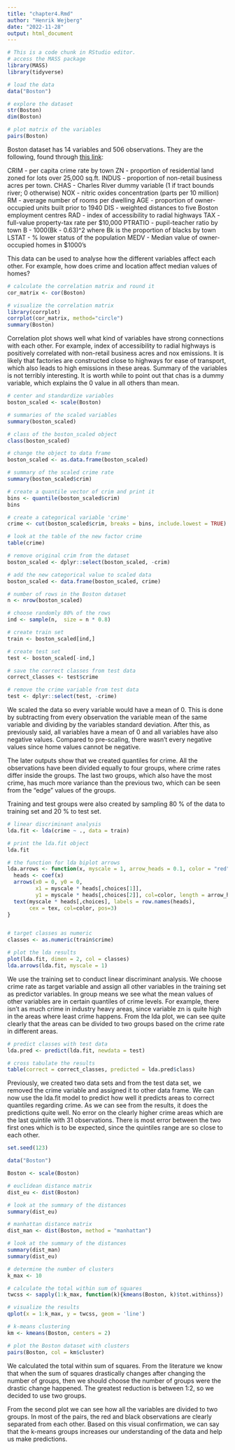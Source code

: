 ```yaml
---
title: "chapter4.Rmd"
author: "Henrik Wejberg"
date: "2022-11-28"
output: html_document
---
```



```r
# This is a code chunk in RStudio editor.
# access the MASS package
library(MASS)
library(tidyverse)

# load the data
data("Boston")

# explore the dataset
str(Boston)
dim(Boston)

# plot matrix of the variables
pairs(Boston)

```

Boston dataset has 14 variables and 506 observations. They are the following, found through [this link](https://www.cs.toronto.edu/~delve/data/boston/bostonDetail.html): 

CRIM - per capita crime rate by town
ZN - proportion of residential land zoned for lots over 25,000 sq.ft.
INDUS - proportion of non-retail business acres per town.
CHAS - Charles River dummy variable (1 if tract bounds river; 0 otherwise)
NOX - nitric oxides concentration (parts per 10 million)
RM - average number of rooms per dwelling
AGE - proportion of owner-occupied units built prior to 1940
DIS - weighted distances to five Boston employment centres
RAD - index of accessibility to radial highways
TAX - full-value property-tax rate per $10,000
PTRATIO - pupil-teacher ratio by town
B - 1000(Bk - 0.63)^2 where Bk is the proportion of blacks by town
LSTAT - % lower status of the population
MEDV - Median value of owner-occupied homes in $1000's

This data can be used to analyse how the different variables affect each other. For example, how does crime and location affect median values of homes? 

```r
# calculate the correlation matrix and round it
cor_matrix <- cor(Boston) 

# visualize the correlation matrix
library(corrplot)
corrplot(cor_matrix, method="circle")
summary(Boston)

```

Correlation plot shows well what kind of variables have strong connections with each other. For example, index of accessibility to radial highways is positively correlated with non-retail business acres and nox emissions. It is likely that factories are constructed close to highways for ease of transport, which also leads to high emissions in these areas. Summary of the variables is not terribly interesting. It is worth while to point out that chas is a dummy variable, which explains the 0 value in all others than mean. 

```r
# center and standardize variables
boston_scaled <- scale(Boston)

# summaries of the scaled variables
summary(boston_scaled)

# class of the boston_scaled object
class(boston_scaled)

# change the object to data frame
boston_scaled <- as.data.frame(boston_scaled)

# summary of the scaled crime rate
summary(boston_scaled$crim)

# create a quantile vector of crim and print it
bins <- quantile(boston_scaled$crim)
bins

# create a categorical variable 'crime'
crime <- cut(boston_scaled$crim, breaks = bins, include.lowest = TRUE)

# look at the table of the new factor crime
table(crime)

# remove original crim from the dataset
boston_scaled <- dplyr::select(boston_scaled, -crim)

# add the new categorical value to scaled data
boston_scaled <- data.frame(boston_scaled, crime)

# number of rows in the Boston dataset 
n <- nrow(boston_scaled)

# choose randomly 80% of the rows
ind <- sample(n,  size = n * 0.8)

# create train set
train <- boston_scaled[ind,]

# create test set 
test <- boston_scaled[-ind,]

# save the correct classes from test data
correct_classes <- test$crime

# remove the crime variable from test data
test <- dplyr::select(test, -crime)

```

We scaled the data so every variable would have a mean of 0. This is done by subtracting from every observation the variable mean of the same variable and dividing by the variables standard deviation. After this, as previously said, all variables have a mean of 0 and all variables have also negative values. Compared to pre-scaling, there wasn't every negative values since home values cannot be negative. 

The later outputs show that we created quantiles for crime. All the observations have been divided equally to four groups, where crime rates differ inside the groups. The last two groups, which also have the most crime, has much more variance than the previous two, which can be seen from the "edge" values of the groups. 

Training and test groups were also created by sampling 80 % of the data to training set and 20 % to test set. 


```r
# linear discriminant analysis
lda.fit <- lda(crime ~ ., data = train)

# print the lda.fit object
lda.fit

# the function for lda biplot arrows
lda.arrows <- function(x, myscale = 1, arrow_heads = 0.1, color = "red", tex = 0.75, choices = c(1,2)){
  heads <- coef(x)
  arrows(x0 = 0, y0 = 0, 
         x1 = myscale * heads[,choices[1]], 
         y1 = myscale * heads[,choices[2]], col=color, length = arrow_heads)
  text(myscale * heads[,choices], labels = row.names(heads), 
       cex = tex, col=color, pos=3)
}


# target classes as numeric
classes <- as.numeric(train$crime)

# plot the lda results
plot(lda.fit, dimen = 2, col = classes)
lda.arrows(lda.fit, myscale = 1) 

```

We use the training set to conduct linear discriminant analysis. We choose crime rate as target variable and assign all other variables in the training set as predictor variables. In group means we see what the mean values of other variables are in certain quantiles of crime levels. For example, there isn't as much crime in industry heavy areas, since variable zn is quite high in the areas where least crime happens. From the lda plot, we can see quite clearly that the areas can be divided to two groups based on the crime rate in different areas. 


```r

# predict classes with test data
lda.pred <- predict(lda.fit, newdata = test)

# cross tabulate the results
table(correct = correct_classes, predicted = lda.pred$class)

```
Previously, we created two data sets and from the test data set, we removed the crime variable and assigned it to other data frame. We can now use the lda.fit model to predict how well it predicts areas to correct quantiles regarding crime. As we can see from the results, it does the predictions quite well. No error on the clearly higher crime areas which are the last quintile with 31 observations. There is most error between the two first ones which is to be expected, since the quintiles range are so close to each other. 


```r
set.seed(123)

data("Boston")

Boston <- scale(Boston)

# euclidean distance matrix
dist_eu <- dist(Boston)

# look at the summary of the distances
summary(dist_eu)

# manhattan distance matrix
dist_man <- dist(Boston, method = "manhattan")

# look at the summary of the distances
summary(dist_man)
summary(dist_eu)

# determine the number of clusters
k_max <- 10

# calculate the total within sum of squares
twcss <- sapply(1:k_max, function(k){kmeans(Boston, k)$tot.withinss})

# visualize the results
qplot(x = 1:k_max, y = twcss, geom = 'line')

# k-means clustering
km <- kmeans(Boston, centers = 2)

# plot the Boston dataset with clusters
pairs(Boston, col = km$cluster)
```

We calculated the total within sum of squares. From the literature we know that when the sum of squares drastically changes after changing the number of groups, then we should choose the number of groups were the drastic change happened. The greatest reduction is between 1:2, so we decided to use two groups. 

From the second plot we can see how all the variables are divided to two groups. In most of the pairs, the red and black observations are clearly separated from each other. Based on this visual confirmation, we can say that the k-means groups increases our understanding of the data and help us make predictions. 